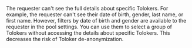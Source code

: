 <Cut title="Why can I filter Tolokers by gender in the pool settings, if gender isn't shown in the profile?">

The requester can't see the full details about specific Tolokers. For example, the requester can't see their date of birth, gender, last name, or first name. However, filters by date of birth and gender are available to the requester in the pool settings. You can use them to select a group of Tolokers without accessing the details about specific Tolokers. This decreases the risk of Toloker de-anonymization.

</Cut>